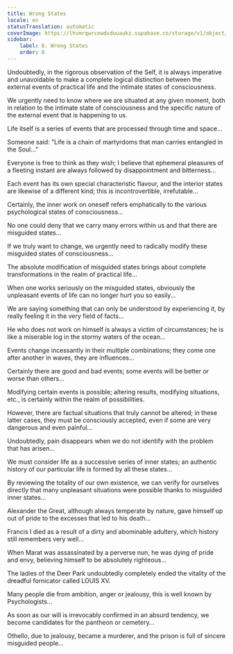 ```yaml
---
title: Wrong States
locale: en
statusTranslation: automatic
coverImage: https://lhvmrqwrcowdvduuaukz.supabase.co/storage/v1/object/public/strapi-uploads/small_cover-tratado-de-psicologia-revolucionaria.webp-5e15e1cec4e0ebebcde5d7fc7565d8fd.webp
sidebar:
    label: 8. Wrong States
    order: 8
---
```

Undoubtedly, in the rigorous observation of the Self, it is always imperative and unavoidable to make a complete logical distinction between the external events of practical life and the intimate states of consciousness.

We urgently need to know where we are situated at any given moment, both in relation to the intimate state of consciousness and the specific nature of the external event that is happening to us.

Life itself is a series of events that are processed through time and space...

Someone said: "Life is a chain of martyrdoms that man carries entangled in the Soul..."

Everyone is free to think as they wish; I believe that ephemeral pleasures of a fleeting instant are always followed by disappointment and bitterness...

Each event has its own special characteristic flavour, and the interior states are likewise of a different kind; this is incontrovertible, irrefutable...

Certainly, the inner work on oneself refers emphatically to the various psychological states of consciousness...

No one could deny that we carry many errors within us and that there are misguided states...

If we truly want to change, we urgently need to radically modify these misguided states of consciousness...

The absolute modification of misguided states brings about complete transformations in the realm of practical life...

When one works seriously on the misguided states, obviously the unpleasant events of life can no longer hurt you so easily...

We are saying something that can only be understood by experiencing it, by really feeling it in the very field of facts...

He who does not work on himself is always a victim of circumstances; he is like a miserable log in the stormy waters of the ocean...

Events change incessantly in their multiple combinations; they come one after another in waves, they are influences...

Certainly there are good and bad events; some events will be better or worse than others...

Modifying certain events is possible; altering results, modifying situations, etc., is certainly within the realm of possibilities.

However, there are factual situations that truly cannot be altered; in these latter cases, they must be consciously accepted, even if some are very dangerous and even painful...

Undoubtedly, pain disappears when we do not identify with the problem that has arisen...

We must consider life as a successive series of inner states; an authentic history of our particular life is formed by all these states...

By reviewing the totality of our own existence, we can verify for ourselves directly that many unpleasant situations were possible thanks to misguided inner states...

Alexander the Great, although always temperate by nature, gave himself up out of pride to the excesses that led to his death...

Francis I died as a result of a dirty and abominable adultery, which history still remembers very well...

When Marat was assassinated by a perverse nun, he was dying of pride and envy, believing himself to be absolutely righteous...

The ladies of the Deer Park undoubtedly completely ended the vitality of the dreadful fornicator called LOUIS XV.

Many people die from ambition, anger or jealousy, this is well known by Psychologists...

As soon as our will is irrevocably confirmed in an absurd tendency, we become candidates for the pantheon or cemetery...

Othello, due to jealousy, became a murderer, and the prison is full of sincere misguided people...

